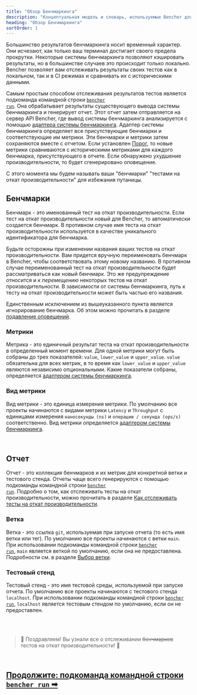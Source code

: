 ```yaml
---
title: "Обзор Бенчмаркинга"
description: "Концептуальная модель и словарь, используемые Bencher для отслеживания результатов тестов производительности кода"
heading: "Обзор Бенчмаркинга"
sortOrder: 1
---
```


Большинство результатов бенчмаркинга носит временный характер.
Они исчезают, как только ваш терминал достигает своего предела прокрутки.
Некоторые системы бенчмаркинга позволяют кэшировать результаты, но в большинстве случаев это происходит только локально.
Bencher позволяет вам отслеживать результаты своих тестов как в локальном, так и в CI режимах и сравнивать их с историческими данными.

Самым простым способом отслеживания результатов тестов является подкоманда командной строки <code><a href="/ru/docs/explanation/bencher-run/">bencher run</a></code>.
Она обрабатывает результаты существующего вывода системы бенчмаркинга и генерирует отчет.
Этот отчет затем отправляется на сервер API Bencher,
где вывод системы бенчмаркинга анализируется с помощью [адаптера системы бенчмаркинга](/ru/docs/explanation/adapters/).
Адаптер системы бенчмаркинга определяет все присутствующие бенчмарки и соответствующие им метрики.
Эти бенчмарки и метрики затем сохраняются вместе с отчетом.
Если установлен [Порог](/ru/docs/explanation/thresholds/), то новые метрики сравниваются с историческими метриками для каждого бенчмарка, присутствующего в отчете.
Если обнаружено ухудшение производительности, то будет сгенерировано оповещение.

С этого момента мы будем называть ваши "бенчмарки" "тестами на откат производительности" для избежания путаницы.

## Бенчмарки
Бенчмарк - это именованный тест на откат производительности.
Если тест на откат производительности новый для Bencher, то автоматически создается бенчмарк.
В противном случае имя теста на откат производительности используется в качестве уникального идентификатора для бенчмарка.

Будьте осторожны при изменении названия ваших тестов на откат производительности.
Вам придется вручную переименовать бенчмарк в Bencher, чтобы соответствовать этому новому названию.
В противном случае переименованный тест на откат производительности будет рассматриваться как новый бенчмарк.
Это же предупреждение относится и к _перемещению_ некоторых тестов на откат производительности.
В зависимости от системы бенчмаркинга, путь к тесту на откат производительности может быть частью его названия.

Единственным исключением из вышеуказанного пункта является игнорирование бенчмарка. Об этом можно прочитать в разделе [подавление оповещений](/ru/docs/explanation/thresholds/).

### Метрики
Метрика - это единичный результат теста на откат производительности в определенный момент времени.
Для одной метрики могут быть собраны до трех показателей: `value`, `lower_value` и `upper_value`.
`value` обязательна для всех метрик, в то время как `lower_value` и `upper_value` являются независимо опциональными.
Какие показатели собраны, определяется [адаптером системы бенчмаркинга](/ru/docs/explanation/adapters/).

### Вид метрики
Вид метрики - это единица измерения метрики.
По умолчанию все проекты начинаются с видами метрики `Latency` и `Throughput`
с единицами измерения `наносекунды (ns)` и `операции / секунда (ops/s)` соответственно.
Вид метрики определяется [адаптером системы бенчмаркинга](/ru/docs/explanation/adapters/).

<br />

## Отчет
Отчет - это коллекция бенчмарков и их метрик для конкретной ветки и тестового стенда.
Отчеты чаще всего генерируются с помощью подкоманды командной строки <code><a href="/ru/docs/explanation/bencher-run/">bencher run</a></code>.
Подробно о том, как отслеживать тесты на откат производительности, можно прочитать в разделе [Как отслеживать тесты на откат производительности](/ru/docs/how-to/track-benchmarks/).

### Ветка
Ветка - это ссылка `git`, используемая при запуске отчета (то есть имя ветки или тег).
По умолчанию все проекты начинаются с ветки `main`.
При использовании подкоманды командной строки <code><a href="/ru/docs/explanation/bencher-run/">bencher run</a></code>,
`main` является веткой по умолчанию, если она не предоставлена.
Подробности см. в разделе [Выбор ветки](/ru/docs/explanation/branch-selection/).

### Тестовый стенд
Тестовый стенд - это имя тестовой среды, используемой при запуске отчета.
По умолчанию все проекты начинаются с тестового стенда `localhost`.
При использовании подкоманды командной строки <code><a href="/ru/docs/explanation/bencher-run/">bencher run</a></code>,
`localhost` является тестовым стендом по умолчанию, если он не предоставлен.

<br />
<br />

> 🐰 Поздравляем! Вы узнали все о отслеживании ~~бенчмарков~~ тестов на откат производительности! 🎉

<br/>

<h2><a href="/ru/docs/explanation/bencher-run/">Продолжите: подкоманда командной строки <code>bencher run</code> ➡</a></h2>